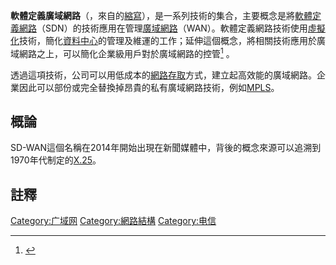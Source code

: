 {{NoteTA|G1=IT}}
'''軟體定義廣域網路'''（{{lang-en|SD-WAN}}，來自{{lang|en|software-defined networking in a wide area network}}的[[縮寫|縮寫]]），是一系列技術的集合，主要概念是將[[軟體定義網路|軟體定義網路]]（SDN）的技術應用在管理[[廣域網路|廣域網路]]（WAN）。軟體定義網路技術使用[[虛擬化|虛擬化]]技術，簡化[[資料中心|資料中心]]的管理及維運的工作；延伸這個概念，將相關技術應用於廣域網路之上，可以簡化企業級用戶對於廣域網路的控管<ref name=networkworld1>{{cite web |url=http://www.networkworld.com/article/3031279/internet/sd-wan-what-it-is-and-why-you-ll-use-it-one-day.html |title=SD-WAN: What it is and why you’ll use it one day |publisher=networkworld.com |date=2016-02-10 |accessdate=2016-06-27 |archive-date=2017-06-03 |archive-url=https://web.archive.org/web/20170603031359/http://www.networkworld.com/article/3031279/internet/sd-wan-what-it-is-and-why-you-ll-use-it-one-day.html |dead-url=no }}</ref> 。

透過這項技術，公司可以用低成本的[[網路存取|網路存取]]方式，建立起高效能的廣域網路。企業因此可以部份或完全替換掉昂貴的私有廣域網路技術，例如[[MPLS|MPLS]]。

==概論==
SD-WAN這個名稱在2014年開始出現在新聞媒體中，背後的概念來源可以追溯到1970年代制定的[[X.25|X.25]]。
==註釋==
{{reflist}}

[[Category:广域网|Category:广域网]]
[[Category:網路結構|Category:網路結構]]
[[Category:电信|Category:电信]]